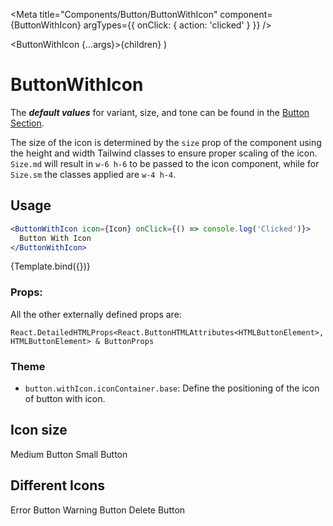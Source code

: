 
<Meta
  title="Components/Button/ButtonWithIcon"
  component={ButtonWithIcon}
  argTypes={{ onClick: { action: 'clicked' } }}
/>

  <ButtonWithIcon {...args}>{children}</ButtonWithIcon>
)

# ButtonWithIcon

The **_default values_** for variant, size, and tone can be found in the [Button Section](/docs/components-button-button--default-story).

The size of the icon is determined by the `size` prop of the component using the height and width Tailwind classes to ensure proper scaling of the icon. `Size.md` will result in `w-6 h-6` to be passed to the icon component, while for `Size.sm` the classes applied are `w-4 h-4`.

## Usage

```jsx
<ButtonWithIcon icon={Icon} onClick={() => console.log('Clicked')}>
  Button With Icon
</ButtonWithIcon>
```

<Canvas>
  <Story
    name="Default"
    args={{ children: 'Default Button With Icon', Icon: IconError }}
  >
    {Template.bind({})}
  </Story>
</Canvas>

### Props:

<ArgsTable story="Default" />

All the other externally defined props are:

```
React.DetailedHTMLProps<React.ButtonHTMLAttributes<HTMLButtonElement>, HTMLButtonElement> & ButtonProps
```

### Theme

- `button.withIcon.iconContainer.base`: Define the positioning of the icon of button with icon.

## Icon size

<Canvas>
  <Story name="Icon medium size">
    <ButtonWithIcon Icon={IconError}>Medium Button</ButtonWithIcon>
  </Story>
  <Story name="Icon small size">
    <ButtonWithIcon size={Size.sm} Icon={IconError}>
      Small Button
    </ButtonWithIcon>
  </Story>
</Canvas>

## Different Icons

<Canvas>
  <Story name="Error Icon" args={{ children: 'Error Button', Icon: IconError }}>
    <ButtonWithIcon Icon={IconError}>Error Button</ButtonWithIcon>
  </Story>
  <Story name="Warning Icon">
    <ButtonWithIcon Icon={IconWarning}>Warning Button</ButtonWithIcon>
  </Story>
  <Story name="Delete Icon">
    <ButtonWithIcon Icon={IconDelete}>Delete Button</ButtonWithIcon>
  </Story>
</Canvas>
